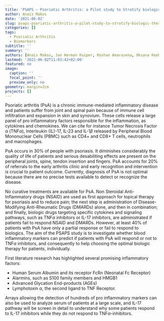 ```yaml
---
title: 'PSAPS – Psoriatic Arthritis: a Pilot study to Stratify biologic therapies'
author: Anaïs Makos
date: '2021-06-02'
slug: psaps-psoriatic-arthritis-a-pilot-study-to-stratify-biologic-therapies
categories: []
tags:
  - Psoriatic Arthritis
  - Biomarkers
subtitle: ''
summary: ''
authors: [Anaïs Makos, Jan Herman Kuiper, Roshan Amarasena, Oksana Keohe]
lastmod: '2021-06-02T11:03:42+02:00'
featured: no
image:
  caption: ''
  focal_point: ''
  preview_only: no
geometry: margin=2cm
projects: []
---
```

Psoriatic arthritis (PsA) is a chronic immune-mediated inflammatory disease
and patients suffer from joint and spinal pain because of immune cell
infiltration and expansion in skin and synovium. These cells release a large
panel of pro inflammatory factors responsible for the inflammation, as
cytokines and chemokines. We can cite for instance Tumor Necrosis Factor $α$
(TNF$α$), Interleukin (IL)-17, IL-23 and IL-1$β$ released by Peripheral
Blood Mononuclear Cells (PBMC) such as CD4+ and CD8+ T cells, neutrophils and
macrophages.

PsA occurs in 30% of people with psoriasis. It diminishes considerably the
quality of life of patients and serious desabiliting effects are present on
the peripheral joints, spine, tendon insertion and fingers. PsA accounts for
20% of referrals to the early arthritis clinic and early recognition and
intervention is crucial to patient outcome. Currently, diagnosis of PsA is
not optimal because there are no precise tests available to detect or
recognize the disease.

No curative treatments are available for PsA. Non Steroidal Anti-Inflammatory
drugs (NSAID) are used as first approach for topical therapy for psoriasis
and to reduce pain; the next step is administration of Disease-Modifying
Anti-Rheumatic Drugs (DMARDs) alone, and then in combination; and finally,
biologic drugs targeting specific cytokines and signaling pathways, such as
TNF$α$ inhibitors or IL-17 inhibitors, are administrated if patients fail to
respond NSAID and DMARDs. However, at least 40% of patients with PsA have
only a partial response or fail to respond to biologics.
The aim of the PSAPS study is to investigate whether blood inflammatory
markers can predict if patients with PsA will respond or not to TNF$α$
inhibitors, and consequently to help choosing the optimal biologic therapy
for patients, individually.

First literature research has highlighted several promising inflammatory
factors:

- Human Serum Albumin and its receptor FcRn (Neonatal Fc Receptor)
- Alarmins, such as S100 family members and HMGB1
- Advanced Glycation End-products (AGEs)
- Lymphotoxin α, the second ligand to TNF Receptor.

Arrays allowing the detection of hundreds of pro inflammatory markers can
also be used to analyze serum of patients at a large scale, and IL-17 pathway
will be screen in detail to understand why some patients respond to IL-17
inhibitors while they do not respond to TNF$α$-inhibitors.  

